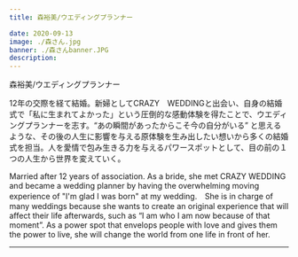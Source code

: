 ```yaml
---
title: 森裕美/ウエディングプランナー

date: 2020-09-13
image: ./森さん.jpg
banner: ./森さんbanner.JPG
description: 
---
```


<th> 森裕美/ウエディングプランナー</th>

12年の交際を経て結婚。新婦としてCRAZY　WEDDINGと出会い、自身の結婚式で「私に生まれてよかった」という圧倒的な感動体験を得たことで、ウエディングプランナーを志す。“あの瞬間があったからこそ今の自分がいる” と思えるような、その後の人生に影響を与える原体験を生み出したい想いから多くの結婚式を担当。人を愛情で包み生きる力を与えるパワースポットとして、目の前の１つの人生から世界を変えていく。


Married after 12 years of association. As a bride, she met CRAZY WEDDING and became a wedding planner by having the overwhelming moving experience of "I'm glad I was born" at my wedding.　She is in charge of many weddings because she wants to create an original experience that will affect their life afterwards, such as “I am who I am now because of that moment”. As a power spot that envelops people with love and gives them the power to live, she will change the world from one life in front of her.

---
